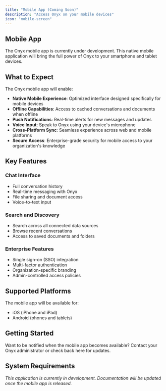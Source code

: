 ```yaml
---
title: "Mobile App (Coming Soon)"
description: "Access Onyx on your mobile devices"
icon: "mobile-screen"
---
```


## Mobile App

The Onyx mobile app is currently under development.
This native mobile application will bring the full power of Onyx to your smartphone and tablet devices.

## What to Expect

The Onyx mobile app will enable:

- **Native Mobile Experience**: Optimized interface designed specifically for mobile devices
- **Offline Capabilities**: Access to cached conversations and documents when offline
- **Push Notifications**: Real-time alerts for new messages and updates
- **Voice Input**: Speak to Onyx using your device's microphone
- **Cross-Platform Sync**: Seamless experience across web and mobile platforms
- **Secure Access**: Enterprise-grade security for mobile access to your organization's knowledge

## Key Features

### **Chat Interface**

- Full conversation history
- Real-time messaging with Onyx
- File sharing and document access
- Voice-to-text input

### **Search and Discovery**

- Search across all connected data sources
- Browse recent conversations
- Access to saved documents and folders

### **Enterprise Features**

- Single sign-on (SSO) integration
- Multi-factor authentication
- Organization-specific branding
- Admin-controlled access policies

## Supported Platforms

The mobile app will be available for:
- iOS (iPhone and iPad)
- Android (phones and tablets)

## Getting Started

Want to be notified when the mobile app becomes available?
Contact your Onyx administrator or check back here for updates.

## System Requirements

*This application is currently in development. Documentation will be updated once the mobile app is released.*

